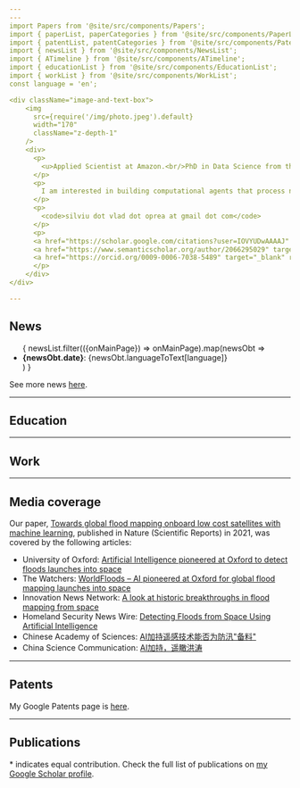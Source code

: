 ```yaml
---
---
import Papers from '@site/src/components/Papers';
import { paperList, paperCategories } from '@site/src/components/PaperList';
import { patentList, patentCategories } from '@site/src/components/PatentList';
import { newsList } from '@site/src/components/NewsList';
import { ATimeline } from '@site/src/components/ATimeline';
import { educationList } from '@site/src/components/EducationList';
import { workList } from '@site/src/components/WorkList';
const language = 'en';

<div className="image-and-text-box">
    <img
      src={require('/img/photo.jpeg').default}
      width="170"
      className="z-depth-1"
    />
    <div>
      <p>
        <u>Applied Scientist at Amazon.<br/>PhD in Data Science from the University of Edinburgh.</u>
      </p>
      <p>
        I am interested in building computational agents that process natural language and react in a manner that brings value to our lives.
      </p>
      <p>
        <code>silviu dot vlad dot oprea at gmail dot com</code>
      </p>
      <p>
      <a href="https://scholar.google.com/citations?user=IOVYUDwAAAAJ" target="_blank" rel="noopener noreferrer" className="image-and-text-box-icon navbar__icon navbar__google_scholar"></a>
      <a href="https://www.semanticscholar.org/author/2066295029" target="_blank" rel="noopener noreferrer" className="image-and-text-box-icon navbar__icon navbar__semantic_scholar"></a>
      <a href="https://orcid.org/0009-0006-7038-5489" target="_blank" rel="noopener noreferrer" className="image-and-text-box-icon navbar__icon navbar__orcid"></a>
      </p>
    </div>
</div>

---
```


## News

<ul>
  {
    newsList.filter(({onMainPage}) => onMainPage).map(newsObt => <li>
      <b>{newsObt.date}</b>: {newsObt.languageToText[language]}
    </li>)
  }
</ul>

See more news [here](/news).

---

## Education

<ATimeline itemList={educationList} />

---

## Work

<ATimeline itemList={workList} />

---

## Media coverage

Our paper, [Towards global flood mapping onboard low cost satellites with machine learning](https://www.nature.com/articles/s41598-021-86650-z), published in Nature (Scientific Reports) in 2021, was covered by the following articles:

- University of Oxford: [Artificial Intelligence pioneered at Oxford to detect floods launches into space](https://www.ox.ac.uk/news/2021-06-29-artificial-intelligence-pioneered-oxford-detect-floods-launches-space)
- The Watchers: [WorldFloods – AI pioneered at Oxford for global flood mapping launches into space](https://watchers.news/2021/07/11/worldfloods-ai-pioneered-at-oxford-for-global-flood-mapping-launches-into-space/)
- Innovation News Network: [A look at historic breakthroughs in flood mapping from space](https://www.innovationnewsnetwork.com/historic-breakthroughs-in-flood-mapping-from-space/24369/?utm_source=rss&utm_medium=rss&utm_campaign=historic-breakthroughs-in-flood-mapping-from-space)
- Homeland Security News Wire: [Detecting Floods from Space Using Artificial Intelligence](https://www.homelandsecuritynewswire.com/dr20210712-detecting-floods-from-space-using-artificial-intelligence)
- Chinese Academy of Sciences: [AI加持遥感技术能否为防汛"备料"](https://www.cas.cn/kj/202107/t20210722_4799503.shtml)
- China Science Communication: [AI加持，遥瞰洪涛](https://www.kepuchina.cn/more/202107/t20210722_3010644.shtml)

---
## Patents

<Papers language="en" paperList={patentList} paperCategories={patentCategories} />


My Google Patents page is [here](https://patents.google.com/?inventor=Silviu+Oprea&oq=inventor:(Silviu+Oprea)).

---

## Publications

<Papers language="en" paperList={paperList} paperCategories={paperCategories} />

\* indicates equal contribution. Check the full list of publications on [my Google Scholar profile](https://scholar.google.com/citations?user=IOVYUDwAAAAJ).
